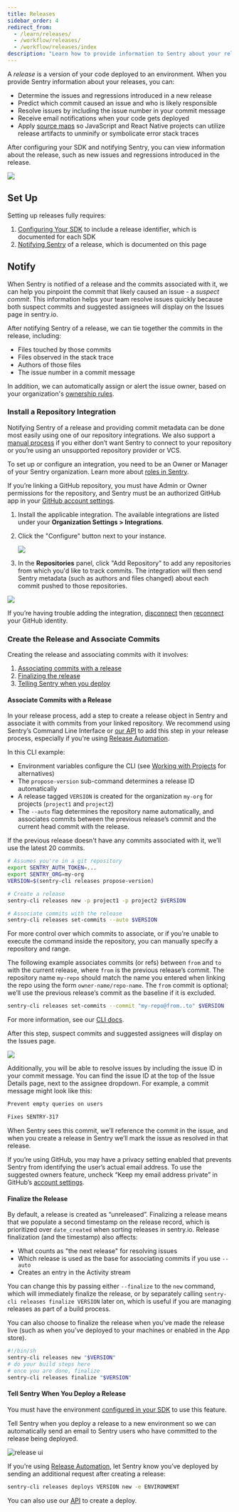 ```yaml
---
title: Releases
sidebar_order: 4
redirect_from:
  - /learn/releases/
  - /workflow/releases/
  - /workflow/releases/index
description: "Learn how to provide information to Sentry about your releases to determine regressions, predict the commit that caused the issue, and resolve issues quickly."
---
```


A _release_ is a version of your code deployed to an environment. When you provide Sentry information about your releases, you can:

- Determine the issues and regressions introduced in a new release
- Predict which commit caused an issue and who is likely responsible
- Resolve issues by including the issue number in your commit message
- Receive email notifications when your code gets deployed
- Apply [source maps](/platforms/javascript/sourcemaps/) so JavaScript and React Native projects can utilize release artifacts to unminify or symbolicate error stack traces

After configuring your SDK and notifying Sentry, you can view information about the release, such as new issues and regressions introduced in the release.

![](releases-overview.png)

## Set Up

Setting up releases fully requires:

1. [Configuring Your SDK](/platform-redirect/?next=/configuration/releases/) to include a release identifier, which is documented for each SDK
2. [Notifying Sentry](#notify) of a release, which is documented on this page

## Notify

When Sentry is notified of a release and the commits associated with it, we can help you pinpoint the commit that likely caused an issue - a _suspect commit_. This information helps your team resolve issues quickly because both suspect commits and suggested assignees will display on the Issues page in sentry.io.

After notifying Sentry of a release, we can tie together the commits in the release, including:
- Files touched by those commits
- Files observed in the stack trace
- Authors of those files
- The issue number in a commit message

In addition, we can automatically assign or alert the issue owner, based on your organization's [ownership rules](/product/error-monitoring/issue-owners/).

### Install a Repository Integration

Notifying Sentry of a release and providing commit metadata can be done most easily using one of our repository integrations. We also support a [manual process](/product/releases/manual-setup/without-repo) if you either don’t want Sentry to connect to your repository or you’re using an unsupported repository provider or VCS.

<Alert level="warning" title="Required Permissions">

To set up or configure an integration, you need to be an Owner or Manager of your Sentry organization. Learn more about [roles in Sentry](/product/accounts/membership/).

If you’re linking a GitHub repository, you must have Admin or Owner permissions for the repository, and Sentry must be an authorized GitHub app in your [GitHub account settings](https://github.com/settings/applications).

</Alert>

1. Install the applicable integration. The available integrations are listed under your **Organization Settings > Integrations**.

2. Click the "Configure" button next to your instance.

   ![](releases-repo-integrations.png)

3. In the **Repositories** panel, click "Add Repository" to add any repositories from which you'd like to track commits. The integration will then send Sentry metadata (such as authors and files changed) about each commit pushed to those repositories.

  ![](releases-repo-add.png)

  <Note>

  If you’re having trouble adding the integration, [disconnect](https://sentry.io/account/settings/identities/) then [reconnect](https://sentry.io/account/settings/social/associate/github/) your GitHub identity.

  </Note>

### Create the Release and Associate Commits

Creating the release and associating commits with it involves:

1. [Associating commits with a release](#associate-commits-with-a-release)
2. [Finalizing the release](#finalize-the-release)
3. [Telling Sentry when you deploy](#tell-sentry-when-you-deploy-a-release)

#### Associate Commits with a Release

In your release process, add a step to create a release object in Sentry and associate it with commits from your linked repository. We recommend using Sentry’s Command Line Interface or [our API](/product/releases/manual-setup/use-the-api/) to add this step in your release process, especially if you're using [Release Automation](/product/releases/release-automation/).

In this CLI example:
- Environment variables configure the CLI (see [Working with Projects](/product/cli/configuration/#sentry-cli-working-with-projects) for alternatives)
- The `propose-version` sub-command determines a release ID automatically
- A release tagged `VERSION` is created for the organization `my-org` for projects (`project1` and `project2`)
- The `--auto` flag determines the repository name automatically, and associates commits between the previous release’s commit and the current head commit with the release.

<Note>

If the previous release doesn't have any commits associated with it, we’ll use the latest 20 commits.

</Note>

```bash
# Assumes you're in a git repository
export SENTRY_AUTH_TOKEN=...
export SENTRY_ORG=my-org
VERSION=$(sentry-cli releases propose-version)

# Create a release
sentry-cli releases new -p project1 -p project2 $VERSION

# Associate commits with the release
sentry-cli releases set-commits --auto $VERSION
```

For more control over which commits to associate, or if you're unable to execute the command inside the repository, you can manually specify a repository and range.

The following example associates commits (or refs) between `from` and `to` with the current release, where `from` is the previous release’s commit. The repository name `my-repo` should match the name you entered when linking the repo using the form `owner-name/repo-name`. The `from` commit is optional; we’ll use the previous release’s commit as the baseline if it is excluded.

```bash
sentry-cli releases set-commits --commit "my-repo@from..to" $VERSION
```

For more information, see our [CLI docs](/product/cli/releases/).

After this step, suspect commits and suggested assignees will display on the Issues page.

![](suspect-commits-highlighted.png)

Additionally, you will be able to resolve issues by including the issue ID in your commit message. You can find the issue ID at the top of the Issue Details page, next to the assignee dropdown. For example, a commit message might look like this:

```bash
Prevent empty queries on users

Fixes SENTRY-317
```

When Sentry sees this commit, we’ll reference the commit in the issue, and when you create a release in Sentry we’ll mark the issue as resolved in that release.

<Note>

If you’re using GitHub, you may have a privacy setting enabled that prevents Sentry from identifying the user’s actual email address. To use the suggested owners feature, uncheck “Keep my email address private” in GitHub’s [account settings](https://github.com/settings/emails).

</Note>

#### Finalize the Release

By default, a release is created as “unreleased”. Finalizing a release means that we populate a second timestamp on the release record, which is prioritized over `date_created` when sorting releases in sentry.io. Release finalization (and the timestamp) also affects:
- What counts as "the next release" for resolving issues
- Which release is used as the base for associating commits if you use `--auto`
- Creates an entry in the Activity stream

You can change this by passing either `--finalize` to the `new` command, which will immediately finalize the release, or by separately calling `sentry-cli releases finalize VERSION` later on, which is useful if you are managing releases as part of a build process.

You can also choose to finalize the release when you've made the release live (such as when you've deployed to your machines or enabled in the App store).

```bash
#!/bin/sh
sentry-cli releases new "$VERSION"
# do your build steps here
# once you are done, finalize
sentry-cli releases finalize "$VERSION"
```
#### Tell Sentry When You Deploy a Release

<Note>

You must have the environment [configured in your SDK](/platform-redirect/?next=/configuration/environments/) to use this feature.

</Note>

Tell Sentry when you deploy a release to a new environment so we can automatically send an email to Sentry users who have committed to the release being deployed.

![release ui](release-ui.png)

If you're using [Release Automation](/product/releases/release-automation/), let Sentry know you’ve deployed by sending an additional request after creating a release:

```bash
sentry-cli releases deploys VERSION new -e ENVIRONMENT
```

You can also use our [API](/api/releases/create-a-new-deploy-for-an-organization/) to create a deploy.
